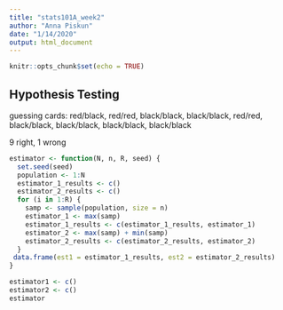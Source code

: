 ```yaml
---
title: "stats101A_week2"
author: "Anna Piskun"
date: "1/14/2020"
output: html_document
---
```


```r
knitr::opts_chunk$set(echo = TRUE)
```

## Hypothesis Testing

guessing cards: red/black, red/red, black/black, black/black, red/red, black/black, black/black, black/black, black/black

9 right, 1 wrong

```r
estimator <- function(N, n, R, seed) {
  set.seed(seed)
  population <- 1:N 
  estimator_1_results <- c()
  estimator_2_results <- c()
  for (i in 1:R) {
    samp <- sample(population, size = n)
    estimator_1 <- max(samp)
    estimator_1_results <- c(estimator_1_results, estimator_1)
    estimator_2 <- max(samp) + min(samp)
    estimator_2_results <- c(estimator_2_results, estimator_2)
  }
 data.frame(est1 = estimator_1_results, est2 = estimator_2_results)
}

```
           
```r
estimator1 <- c()
estimator2 <- c()
estimator
```

           